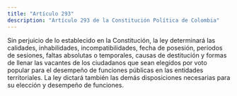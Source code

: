 ```yaml
---
title: "Artículo 293"
description: "Artículo 293 de la Constitución Política de Colombia"
---
```


Sin perjuicio de lo establecido en la Constitución, la ley determinará las calidades, inhabilidades, incompatibilidades, fecha de posesión, períodos de sesiones, faltas absolutas o temporales, causas de destitución y formas de llenar las vacantes de los ciudadanos que sean elegidos por voto popular para el desempeño de funciones públicas en las entidades territoriales. La ley dictará también las demás disposiciones necesarias para su elección y desempeño de funciones.

